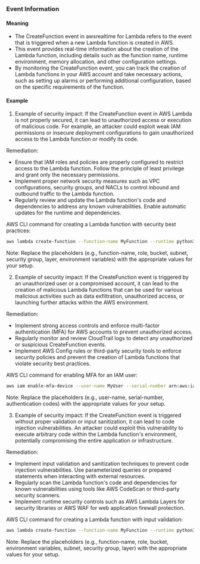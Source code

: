 
### Event Information

#### Meaning

- The CreateFunction event in awsrealtime for Lambda refers to the event that is triggered when a new Lambda function is created in AWS.
- This event provides real-time information about the creation of the Lambda function, including details such as the function name, runtime environment, memory allocation, and other configuration settings.
- By monitoring the CreateFunction event, you can track the creation of Lambda functions in your AWS account and take necessary actions, such as setting up alarms or performing additional configuration, based on the specific requirements of the function.

#### Example

1. Example of security impact: If the CreateFunction event in AWS Lambda is not properly secured, it can lead to unauthorized access or execution of malicious code. For example, an attacker could exploit weak IAM permissions or insecure deployment configurations to gain unauthorized access to the Lambda function or modify its code.

Remediation:
- Ensure that IAM roles and policies are properly configured to restrict access to the Lambda function. Follow the principle of least privilege and grant only the necessary permissions.
- Implement proper network security measures such as VPC configurations, security groups, and NACLs to control inbound and outbound traffic to the Lambda function.
- Regularly review and update the Lambda function's code and dependencies to address any known vulnerabilities. Enable automatic updates for the runtime and dependencies.

AWS CLI command for creating a Lambda function with security best practices:
```bash
aws lambda create-function --function-name MyFunction --runtime python3.8 --handler index.handler --role arn:aws:iam::123456789012:role/MyLambdaRole --code S3Bucket=my-bucket,S3Key=my-function.zip --vpc-config SubnetIds=subnet-12345678,SecurityGroupIds=sg-12345678 --layers arn:aws:lambda:us-east-1:123456789012:layer:MyLayer:1 --environment Variables={Key1=Value1,Key2=Value2} --timeout 30 --memory-size 128
```

Note: Replace the placeholders (e.g., function-name, role, bucket, subnet, security group, layer, environment variables) with the appropriate values for your setup.

2. Example of security impact: If the CreateFunction event is triggered by an unauthorized user or a compromised account, it can lead to the creation of malicious Lambda functions that can be used for various malicious activities such as data exfiltration, unauthorized access, or launching further attacks within the AWS environment.

Remediation:
- Implement strong access controls and enforce multi-factor authentication (MFA) for AWS accounts to prevent unauthorized access.
- Regularly monitor and review CloudTrail logs to detect any unauthorized or suspicious CreateFunction events.
- Implement AWS Config rules or third-party security tools to enforce security policies and prevent the creation of Lambda functions that violate security best practices.

AWS CLI command for enabling MFA for an IAM user:
```bash
aws iam enable-mfa-device --user-name MyUser --serial-number arn:aws:iam::123456789012:mfa/MyMfaDevice --authentication-code1 123456 --authentication-code2 654321
```

Note: Replace the placeholders (e.g., user-name, serial-number, authentication codes) with the appropriate values for your setup.

3. Example of security impact: If the CreateFunction event is triggered without proper validation or input sanitization, it can lead to code injection vulnerabilities. An attacker could exploit this vulnerability to execute arbitrary code within the Lambda function's environment, potentially compromising the entire application or infrastructure.

Remediation:
- Implement input validation and sanitization techniques to prevent code injection vulnerabilities. Use parameterized queries or prepared statements when interacting with external resources.
- Regularly scan the Lambda function's code and dependencies for known vulnerabilities using tools like AWS CodeScan or third-party security scanners.
- Implement runtime security controls such as AWS Lambda Layers for security libraries or AWS WAF for web application firewall protection.

AWS CLI command for creating a Lambda function with input validation:
```bash
aws lambda create-function --function-name MyFunction --runtime python3.8 --handler index.handler --role arn:aws:iam::123456789012:role/MyLambdaRole --code S3Bucket=my-bucket,S3Key=my-function.zip --environment Variables={Key1=Value1,Key2=Value2} --timeout 30 --memory-size 128 --layers arn:aws:lambda:us-east-1:123456789012:layer:MyLayer:1 --vpc-config SubnetIds=subnet-12345678,SecurityGroupIds=sg-12345678
```

Note: Replace the placeholders (e.g., function-name, role, bucket, environment variables, subnet, security group, layer) with the appropriate values for your setup.

